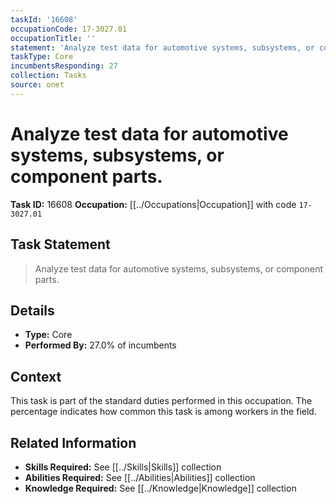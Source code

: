 ```yaml
---
taskId: '16608'
occupationCode: 17-3027.01
occupationTitle: ''
statement: 'Analyze test data for automotive systems, subsystems, or component parts.'
taskType: Core
incumbentsResponding: 27
collection: Tasks
source: onet
---
```

# Analyze test data for automotive systems, subsystems, or component parts.

**Task ID:** 16608
**Occupation:** [[../Occupations|Occupation]] with code `17-3027.01`

## Task Statement

> Analyze test data for automotive systems, subsystems, or component parts.

## Details

- **Type:** Core
- **Performed By:** 27.0% of incumbents

## Context

This task is part of the standard duties performed in this occupation. The percentage indicates how common this task is among workers in the field.

## Related Information

- **Skills Required:** See [[../Skills|Skills]] collection
- **Abilities Required:** See [[../Abilities|Abilities]] collection
- **Knowledge Required:** See [[../Knowledge|Knowledge]] collection

